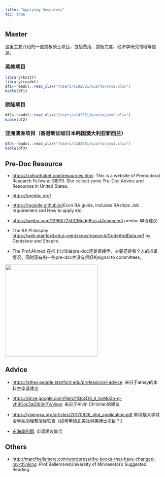 ```yaml
---
title: "Applying Resources"
toc: true
---
```





## Master
这里主要介绍的一些跳板硕士项目，包括费用、跳板力度、经济学研究领域等信息。

### 英美项目

```r
library(knitr)
library(readxl)
df1<-readxl::read_xlsx("/Users/a182501/quarto/pro1.xlsx")
kable(df1)
```

### 欧陆项目
```r
df2<-readxl::read_xlsx("/Users/a182501/quarto/pro2.xlsx")
kable(df2)
```


### 亚洲澳洲项目（香港新加坡日本韩国澳大利亚新西兰）
```r
df3<-readxl::read_xlsx("/Users/a182501/quarto/pro3.xlsx")
kable(df3)

```



## Pre-Doc Resource

- <https://zahrathabet.com/resources.html>: This is a website of Predoctoral Research Fellow at SIEPR. She collect some Pre-Doc Advice and Resources in United States. 

- <https://predoc.org/>

- <https://raguide.github.io/>Econ RA guide, includes RAships Job requirement and How to apply etc.


- <https://weibo.com/1296072501/Mcdg9hzuJ#comment> predoc 申请建议

-  The RA Philosphy <https://web.stanford.edu/~gentzkow/research/CodeAndData.pdf> by Gentzkow and Shapiro.

- The Prof.Ahmed 在推上讨论做pre-doc还是直接申，主要还是看个人的准备情况，同时现有的一些pre-doc并没有很好的signal to committees。

![](twitter.jpg){width=300}


## Advice

- <https://athey.people.stanford.edu/professional-advice>: 来自于athey的本科生申请建议

- <https://drive.google.com/file/d/1QozD6_4_bvMd2o-q-yh9Doc5aQ6i3nPV/view>: 来自于Alvin Christian的建议


- <https://yiqingxu.org/articles/20170826_phd_application.pdf> 斯坦福大学政治学系助理教授徐轶⻘《如何申请北美社科类博⼠项目？》

- [东海岸的雨](https://mp.weixin.qq.com/s?__biz=MzIyNzYzMTU1Mg==&mid=2247485437&idx=1&sn=d892ef29a0375be9f066e99738c40bf6&chksm=e85f0f52df2886447a9e114ed8a19e6ba688b187a7bad3f583801f2cef9d70ac925d7bc6b04d&scene=126&sessionid=1602211100&key=519b8bbaea533f9410e9ab5755442554afde47eaf6e3c03a786395a8370b5f5e485c27c9b6188618ea23f38f44bfa303cffd0960b84be99e67ccb7f854c9ada33de60cd7589d901e83c84eeb8521db1bf5e31aa7ff388b559ff9a103d5227a7d28e380400b1625afb2623db0128f3a8812d9c8ba27fb6aed899d121c671c33bf&ascene=1&uin=MTQ2NTMzMzMwMQ%3D%3D&devicetype=Windows+10+x64&version=6300002f&lang=zh_CN&exportkey=AocIPieY%2BnNsK%2F54xgfHJ5M%3D&pass_ticket=M3MNN44LbcfByrBjDeoNbZgH3NIITHgqkFUlF4%2BqqAXEMJ8gy1gl4iGCWuQ7ixLP&wx_header=0): 申请建议集合


## Others
- <http://marcfbellemare.com/wordpress/the-books-that-have-changed-my-thinking>: Prof.Bellemare(University of Minnesota)'s Suggested Reading.




